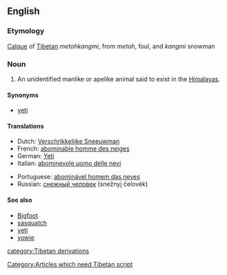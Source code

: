 {{wikipedia}}
==English==

===Etymology===
[[calque|Calque]] of [[Tibetan]] ''metohkangmi'', from ''metoh'', foul, and ''kangmi'' snowman [[Category:Articles which need Tibetan script]]

===Noun===
{{en-noun|sg=[[abominable]] [[snowman]]|pl=abominable snowmen}}

# {{cryptozoology}} An unidentified manlike or apelike animal said to exist in the [[Himalayas]].

====Synonyms====
*[[yeti]]

====Translations====
{{top}}
*Dutch: [[Verschrikkelijke Sneeuwman]] {{m}}
*French: [[abominable homme des neiges]] {{m}}
*German: [[Yeti]] {{m}}
*Italian: [[abominevole uomo delle nevi]] {{m}}
{{mid}}
*Portuguese: [[abominável homem das neves]] {{m}}
*Russian: [[снежный человек]] (snežnyj čelovék) {{m}}
{{bottom}}

====See also====
*[[Bigfoot]]
*[[sasquatch]]
*[[yeti]]
*[[yowie]]

[[category:Tibetan derivations]]